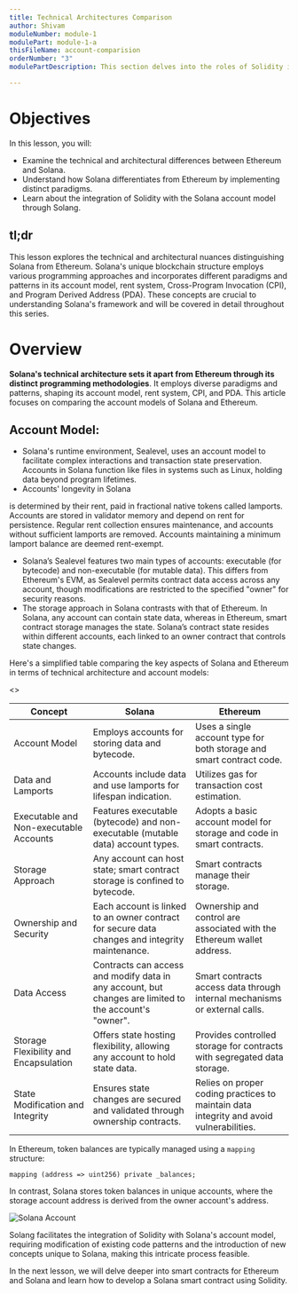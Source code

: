 ```yaml
---
title: Technical Architectures Comparison
author: Shivam
moduleNumber: module-1
modulePart: module-1-a
thisFileName: account-comparision
orderNumber: "3"
modulePartDescription: This section delves into the roles of Solidity in building Solana programs, exploring Solang, Solana accounts, and the comparative analysis of Solidity for Solana versus Ethereum.

---
```


# Objectives

In this lesson, you will:

- Examine the technical and architectural differences between Ethereum and Solana.
- Understand how Solana differentiates from Ethereum by implementing distinct paradigms.
- Learn about the integration of Solidity with the Solana account model through Solang.

## tl;dr

This lesson explores the technical and architectural nuances distinguishing Solana from Ethereum. Solana's unique blockchain structure employs various programming approaches and incorporates different paradigms and patterns in its account model, rent system, Cross-Program Invocation (CPI), and Program Derived Address (PDA). These concepts are crucial to understanding Solana's framework and will be covered in detail throughout this series.

# Overview

**Solana's technical architecture sets it apart from Ethereum through its distinct programming methodologies**. It employs diverse paradigms and patterns, shaping its account model, rent system, CPI, and PDA. This article focuses on comparing the account models of Solana and Ethereum.

## **Account Model:**

- Solana's runtime environment, Sealevel, uses an account model to facilitate complex interactions and transaction state preservation. Accounts in Solana function like files in systems such as Linux, holding data beyond program lifetimes.
- Accounts' longevity in Solana

 is determined by their rent, paid in fractional native tokens called lamports. Accounts are stored in validator memory and depend on rent for persistence. Regular rent collection ensures maintenance, and accounts without sufficient lamports are removed. Accounts maintaining a minimum lamport balance are deemed rent-exempt.
- Solana’s Sealevel features two main types of accounts: executable (for bytecode) and non-executable (for mutable data). This differs from Ethereum's EVM, as Sealevel permits contract data access across any account, though modifications are restricted to the specified "owner" for security reasons.
- The storage approach in Solana contrasts with that of Ethereum. In Solana, any account can contain state data, whereas in Ethereum, smart contract storage manages the state. Solana’s contract state resides within different accounts, each linked to an owner contract that controls state changes.

Here's a simplified table comparing the key aspects of Solana and Ethereum in terms of technical architecture and account models:

<>
<table>
    <thead>
      <tr>
        <th>Concept</th>
        <th>Solana</th>
        <th>Ethereum</th>
      </tr>
    </thead>
    <tbody>
      <tr>
        <td>Account Model</td>
        <td>Employs accounts for storing data and bytecode.</td>
        <td>Uses a single account type for both storage and smart contract code.</td>
      </tr>
      <tr>
        <td>Data and Lamports</td>
        <td>Accounts include data and use lamports for lifespan indication.</td>
        <td>Utilizes gas for transaction cost estimation.</td>
      </tr>
      <tr>
        <td>Executable and Non-executable Accounts</td>
        <td>Features executable (bytecode) and non-executable (mutable data) account types.</td>
        <td>Adopts a basic account model for storage and code in smart contracts.</td>
      </tr>
      <tr>
        <td>Storage Approach</td>
        <td>Any account can host state; smart contract storage is confined to bytecode.</td>
        <td>Smart contracts manage their storage.</td>
      </tr>
      <tr>
        <td>Ownership and Security</td>
        <td>Each account is linked to an owner contract for secure data changes and integrity maintenance.</td>
        <td>Ownership and control are associated with the Ethereum wallet address.</td>
      </tr>
      <tr>
        <td>Data Access</td>
        <td>Contracts can access and modify data in any account, but changes are limited to the account's "owner".</td>
        <td>Smart contracts access data through internal mechanisms or external calls.</td>
      </tr>
      <tr>
        <td>Storage Flexibility and Encapsulation</td>
        <td>Offers state hosting flexibility, allowing any account to hold state data.</td>
        <td>Provides controlled storage for contracts with segregated data storage.</td>
      </tr>
      <tr>
        <td>State Modification and Integrity</td>
        <td>Ensures state changes are secured and validated through ownership contracts.</td>
        <td>Relies on proper coding practices to maintain data integrity and avoid vulnerabilities.</td>
      </tr>
    </tbody>
  </table>
</>

In Ethereum, token balances are typically managed using a `mapping` structure:

```Solidity
mapping (address => uint256) private _balances;
```

In contrast, Solana stores token balances in unique accounts, where the storage account address is derived from the owner account's address.

![Solana Account](/Solang-Series/public/moduleimages/solacc.jpeg)

Solang facilitates the integration of Solidity with Solana's account model, requiring modification of existing code patterns and the introduction of new concepts unique to Solana, making this intricate process feasible.

In the next lesson, we will delve deeper into smart contracts for Ethereum and Solana and learn how to develop a Solana smart contract using Solidity.